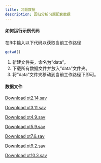 ```yaml
---
title: 习题数据
description: 回归分析习题配套数据
---
```


#### 如何运行示例代码

在R中输入以下代码以获取当前工作路径

```r
getwd()
```

1. 新建文件夹，命名为"data"。
2. 下载所有数据文件并放入"data"文件夹。
3. 将"data"文件夹移动到当前工作路径下即可。

#### 数据文件

::: {.callout-note appearance="minimal"}
<i class="bi bi-journal-code"></i> [Download xt2.14.sav](data/xt2.14.sav){download="xt2.14.sav"}
:::

::: {.callout-note appearance="minimal"}
<i class="bi bi-journal-code"></i> [Download xt3.11.sav](data/xt3.11.sav){download="xt3.11.sav"}
:::

::: {.callout-note appearance="minimal"}
<i class="bi bi-journal-code"></i> [Download xt4.9.sav](data/xt4.9.sav){download="xt4.9.sav"}
:::

::: {.callout-note appearance="minimal"}
<i class="bi bi-journal-code"></i> [Download xt5.9.sav](data/xt5.9.sav){download="xt5.9.sav"}
:::

::: {.callout-note appearance="minimal"}
<i class="bi bi-journal-code"></i> [Download xt7.6.sav](data/xt7.6.sav){download="xt7.6.sav"}
:::

::: {.callout-note appearance="minimal"}
<i class="bi bi-journal-code"></i> [Download xt9.2.sav](data/xt9.2.sav){download="xt9.2.sav"}
:::

::: {.callout-note appearance="minimal"}
<i class="bi bi-journal-code"></i> [Download xt10.3.sav](data/xt10.3.sav){download="xt10.3.sav"}
:::